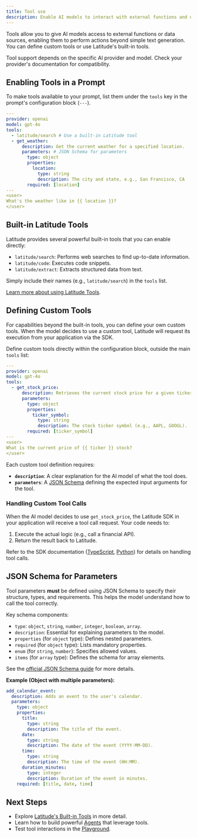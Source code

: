 ```yaml
---
title: Tool use
description: Enable AI models to interact with external functions and data sources using tools.
---
```


Tools allow you to give AI models access to external functions or data sources, enabling them to perform actions beyond simple text generation. You can define custom tools or use Latitude's built-in tools.

<Warning>
  Tool support depends on the specific AI provider and model. Check your
  provider's documentation for compatibility.
</Warning>

## Enabling Tools in a Prompt

To make tools available to your prompt, list them under the `tools` key in the prompt's configuration block (`---`).

```yaml
---
provider: openai
model: gpt-4o
tools:
  - latitude/search # Use a built-in Latitude tool
  - get_weather:
      description: Get the current weather for a specified location.
      parameters: # JSON Schema for parameters
        type: object
        properties:
          location:
            type: string
            description: The city and state, e.g., San Francisco, CA
        required: [location]
---
<user>
What's the weather like in {{ location }}?
</user>
```

## Built-in Latitude Tools

Latitude provides several powerful built-in tools that you can enable directly:

- `latitude/search`: Performs web searches to find up-to-date information.
- `latitude/code`: Executes code snippets.
- `latitude/extract`: Extracts structured data from text.

Simply include their names (e.g., `latitude/search`) in the `tools` list.

[Learn more about using Latitude Tools](/guides/prompt-manager/latitude-tools).

## Defining Custom Tools

For capabilities beyond the built-in tools, you can define your own custom tools. When the model decides to use a custom tool, Latitude will request its execution from your application via the SDK.

Define custom tools directly within the configuration block, outside the main `tools` list:

```yaml
---
provider: openai
model: gpt-4o
tools:
  - get_stock_price:
      description: Retrieves the current stock price for a given ticker symbol.
      parameters:
        type: object
        properties:
          ticker_symbol:
            type: string
            description: The stock ticker symbol (e.g., AAPL, GOOGL).
        required: [ticker_symbol]
---
<user>
What is the current price of {{ ticker }} stock?
</user>
```

Each custom tool definition requires:

- **`description`**: A clear explanation for the AI model of what the tool does.
- **`parameters`**: A [JSON Schema](#json-schema-for-parameters) defining the expected input arguments for the tool.

### Handling Custom Tool Calls

When the AI model decides to use `get_stock_price`, the Latitude SDK in your application will receive a tool call request. Your code needs to:

1.  Execute the actual logic (e.g., call a financial API).
2.  Return the result back to Latitude.

Refer to the SDK documentation ([TypeScript](/guides/sdk/typescript), [Python](/guides/sdk/python)) for details on handling tool calls.

## JSON Schema for Parameters

Tool parameters **must** be defined using JSON Schema to specify their structure, types, and requirements. This helps the model understand how to call the tool correctly.

Key schema components:

- `type`: `object`, `string`, `number`, `integer`, `boolean`, `array`.
- `description`: Essential for explaining parameters to the model.
- `properties` (for `object` type): Defines nested parameters.
- `required` (for `object` type): Lists mandatory properties.
- `enum` (for `string`, `number`): Specifies allowed values.
- `items` (for `array` type): Defines the schema for array elements.

See the [official JSON Schema guide](https://json-schema.org/learn/getting-started-step-by-step) for more details.

**Example (Object with multiple parameters):**

```yaml
add_calendar_event:
  description: Adds an event to the user's calendar.
  parameters:
    type: object
    properties:
      title:
        type: string
        description: The title of the event.
      date:
        type: string
        description: The date of the event (YYYY-MM-DD).
      time:
        type: string
        description: The time of the event (HH:MM).
      duration_minutes:
        type: integer
        description: Duration of the event in minutes.
    required: [title, date, time]
```

## Next Steps

- Explore [Latitude's Built-in Tools](/guides/prompt-manager/latitude-tools) in more detail.
- Learn how to build powerful [Agents](/guides/prompt-manager/agents) that leverage tools.
- Test tool interactions in the [Playground](/guides/prompt-manager/playground#testing-tool-responses).
